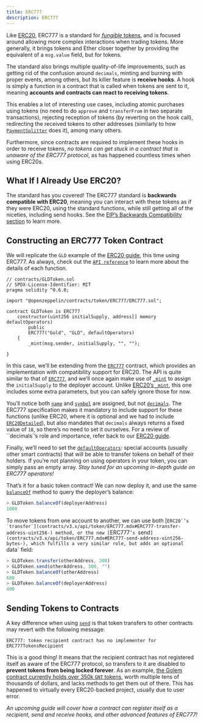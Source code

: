 ```yaml
---
title: ERC777
description: ERC777
---
```


Like [ERC20](erc20.mdx), ERC777 is a standard for [_fungible_ tokens](tokens.mdx#different-kinds-of-tokens), and is focused around allowing more complex interactions when trading tokens. More generally, it brings tokens and Ether closer together by providing the equivalent of a `msg.value` field, but for tokens.

The standard also brings multiple quality-of-life improvements, such as getting rid of the confusion around `decimals`, minting and burning with proper events, among others, but its killer feature is **receive hooks**. A hook is simply a function in a contract that is called when tokens are sent to it, meaning **accounts and contracts can react to receiving tokens**.

This enables a lot of interesting use cases, including atomic purchases using tokens (no need to do `approve` and `transferFrom` in two separate transactions), rejecting reception of tokens (by reverting on the hook call), redirecting the received tokens to other addresses (similarly to how [`PaymentSplitter`](api:payment#PaymentSplitter) does it), among many others.

Furthermore, since contracts are required to implement these hooks in order to receive tokens, _no tokens can get stuck in a contract that is unaware of the ERC777 protocol_, as has happened countless times when using ERC20s.

## What If I Already Use ERC20?

The standard has you covered! The ERC777 standard is **backwards compatible with ERC20**, meaning you can interact with these tokens as if they were ERC20, using the standard functions, while still getting all of the niceties, including send hooks. See the [EIP’s Backwards Compatibility section](https://eips.ethereum.org/EIPS/eip-777#backward-compatibility) to learn more.

## Constructing an ERC777 Token Contract

We will replicate the `GLD` example of the [ERC20 guide](erc20.mdx#constructing-an-erc20-token-contract), this time using ERC777. As always, check out the [`API reference`](contracts/v3.x/api/token/ERC777.mdx) to learn more about the details of each function.

```solidity
// contracts/GLDToken.sol
// SPDX-License-Identifier: MIT
pragma solidity ^0.6.0;

import "@openzeppelin/contracts/token/ERC777/ERC777.sol";

contract GLDToken is ERC777 
    constructor(uint256 initialSupply, address[] memory defaultOperators)
        public
        ERC777("Gold", "GLD", defaultOperators)
    {
        _mint(msg.sender, initialSupply, "", "");
    
}
```

In this case, we’ll be extending from the [`ERC777`](contracts/v3.x/api/token/ERC777.mdx#ERC777) contract, which provides an implementation with compatibility support for ERC20. The API is quite similar to that of [`ERC777`](contracts/v3.x/api/token/ERC777.mdx#ERC777), and we’ll once again make use of [`_mint`](contracts/v3.x/api/token/ERC777.mdx#ERC777-_mint-address-address-uint256-bytes-bytes-) to assign the `initialSupply` to the deployer account. Unlike [ERC20’s `_mint`](contracts/v3.x/api/token/ERC20.mdx#ERC20-_mint-address-uint256-), this one includes some extra parameters, but you can safely ignore those for now.

You’ll notice both [`name`](contracts/v3.x/api/token/ERC777.mdx#IERC777-name--) and [`symbol`](contracts/v3.x/api/token/ERC777.mdx#IERC777-symbol--) are assigned, but not [`decimals`](contracts/v3.x/api/token/ERC777.mdx#ERC777-decimals--). The ERC777 specification makes it mandatory to include support for these functions (unlike ERC20, where it is optional and we had to include [`ERC20Detailed`](contracts/v3.x/api/token/ERC20.mdx#ERC20Detailed)), but also mandates that `decimals` always returns a fixed value of `18`, so there’s no need to set it ourselves. For a review of ``decimals`’s role and importance, refer back to our [ERC20 guide](erc20.mdx#a-note-on-decimals).

Finally, we’ll need to set the [`defaultOperators`](contracts/v3.x/api/token/ERC777.mdx#IERC777-defaultOperators--): special accounts (usually other smart contracts) that will be able to transfer tokens on behalf of their holders. If you’re not planning on using operators in your token, you can simply pass an empty array. _Stay tuned for an upcoming in-depth guide on ERC777 operators!_

That’s it for a basic token contract! We can now deploy it, and use the same [`balanceOf`](contracts/v3.x/api/token/ERC777.mdx#IERC777-balanceOf-address-) method to query the deployer’s balance:

```javascript
> GLDToken.balanceOf(deployerAddress)
1000
```

To move tokens from one account to another, we can use both [``ERC20`’s `transfer`](contracts/v3.x/api/token/ERC777.mdx#ERC777-transfer-address-uint256-) method, or the new [``ERC777`’s `send`](contracts/v3.x/api/token/ERC777.mdx#ERC777-send-address-uint256-bytes-), which fulfills a very similar role, but adds an optional `data` field:

```javascript
> GLDToken.transfer(otherAddress, 300)
> GLDToken.send(otherAddress, 300, "")
> GLDToken.balanceOf(otherAddress)
600
> GLDToken.balanceOf(deployerAddress)
400
```

## Sending Tokens to Contracts

A key difference when using [`send`](contracts/v3.x/api/token/ERC777.mdx#ERC777-send-address-uint256-bytes-) is that token transfers to other contracts may revert with the following message:

```text
ERC777: token recipient contract has no implementer for ERC777TokensRecipient
```

This is a good thing! It means that the recipient contract has not registered itself as aware of the ERC777 protocol, so transfers to it are disabled to **prevent tokens from being locked forever**. As an example, [the Golem contract currently holds over 350k `GNT` tokens](https://etherscan.io/token/0xa74476443119A942dE498590Fe1f2454d7D4aC0d?a=0xa74476443119A942dE498590Fe1f2454d7D4aC0d), worth multiple tens of thousands of dollars, and lacks methods to get them out of there. This has happened to virtually every ERC20-backed project, usually due to user error.

_An upcoming guide will cover how a contract can register itself as a recipient, send and receive hooks, and other advanced features of ERC777!_
